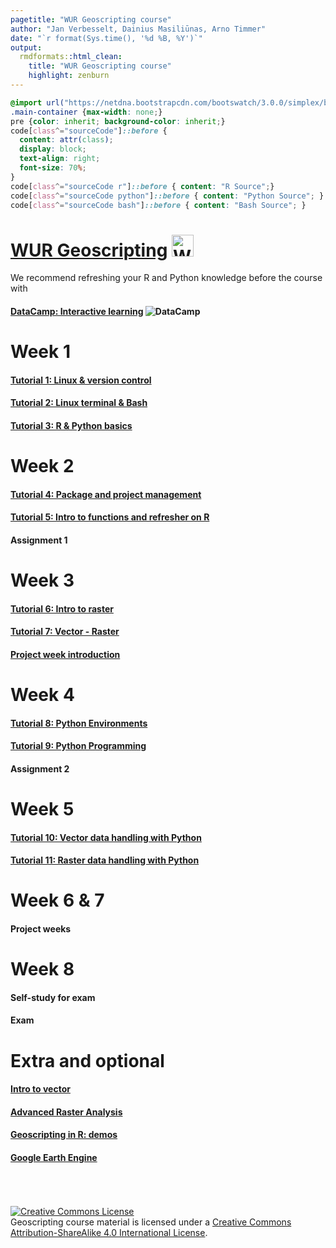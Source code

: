 ```yaml
---
pagetitle: "WUR Geoscripting course"
author: "Jan Verbesselt, Dainius Masiliūnas, Arno Timmer"
date: "`r format(Sys.time(), '%d %B, %Y')`"
output:
  rmdformats::html_clean:
    title: "WUR Geoscripting course"
    highlight: zenburn
---
```


```css
@import url("https://netdna.bootstrapcdn.com/bootswatch/3.0.0/simplex/bootstrap.min.css");
.main-container {max-width: none;}
pre {color: inherit; background-color: inherit;}
code[class^="sourceCode"]::before {
  content: attr(class);
  display: block;
  text-align: right;
  font-size: 70%;
}
code[class^="sourceCode r"]::before { content: "R Source";}
code[class^="sourceCode python"]::before { content: "Python Source"; }
code[class^="sourceCode bash"]::before { content: "Bash Source"; }
```


# [WUR Geoscripting](https://geoscripting-wur.github.io/) <img src="https://www.wur.nl/upload/854757ab-168f-46d7-b415-f8b501eebaa5_WUR_RGB_standard_2021-site.svg" alt="WUR logo" style="height: 35px;"/>

We recommend refreshing your R and Python knowledge before the course with

#### [DataCamp: Interactive learning ](https://www.datacamp.com/) ![DataCamp](figs/datacamp.svg)


# Week 1
#### [Tutorial 1: Linux & version control](https://geoscripting-wur.github.io/RProjectManagement)
#### [Tutorial 2: Linux terminal & Bash](https://geoscripting-wur.github.io/Intro2Linux)
#### [Tutorial 3: R & Python basics](https://geoscripting-wur.github.io/RPythonBasics/)

# Week 2
#### [Tutorial 4: Package and project management](https://geoscripting-wur.github.io/RProjectManagement/project_management.html)
#### [Tutorial 5: Intro to functions and refresher on R](https://geoscripting-wur.github.io/Scripting4GeoIntro/)
#### Assignment 1

# Week 3
#### [Tutorial 6: Intro to raster](https://geoscripting-wur.github.io/IntroToRaster)
#### [Tutorial 7: Vector - Raster](https://geoscripting-wur.github.io/VectorRaster/)
#### [Project week introduction](https://geoscripting-wur.github.io/ProjectIntro/)

# Week 4
#### [Tutorial 8: Python Environments](https://geoscripting-wur.github.io/pythonEnvs/)
#### [Tutorial 9: Python Programming](https://geoscripting-wur.github.io/PythonProgramming/)
#### Assignment 2

# Week 5
#### [Tutorial 10: Vector data handling with Python](https://geoscripting-wur.github.io/PythonVector/)
#### [Tutorial 11: Raster data handling with Python](https://geoscripting-wur.github.io/PythonRaster/)

# Week 6 & 7
#### Project weeks

# Week 8
#### Self-study for exam
#### Exam
<!-- #### [Tutorial 14: Web harvesting; dealing with twitter data via Python](https://geoscripting-wur.github.io/PythonTwitter/) -->
<!-- #### [Tutorial 15: Webmapping demo](nens.html) -->

# Extra and optional
#### [Intro to vector](https://geoscripting-wur.github.io/IntroToVector/)
#### [Advanced Raster Analysis](https://geoscripting-wur.github.io/AdvancedRasterAnalysis/)
#### [Geoscripting in R: demos](https://geoscripting-wur.github.io/Scripting4Geo/)
#### [Google Earth Engine](https://geoscripting-wur.github.io/Python-GEE/)

<br /><br /><br /><a rel="license" href="http://creativecommons.org/licenses/by-sa/4.0/"><img alt="Creative Commons License" style="border-width:0" src="https://i.creativecommons.org/l/by-sa/4.0/88x31.png" /></a><br /><span xmlns:dct="http://purl.org/dc/terms/" href="http://purl.org/dc/dcmitype/Text" property="dct:title" rel="dct:type">Geoscripting course material</span> is licensed under a <a rel="license" href="http://creativecommons.org/licenses/by-sa/4.0/">Creative Commons Attribution-ShareAlike 4.0 International License</a>.
